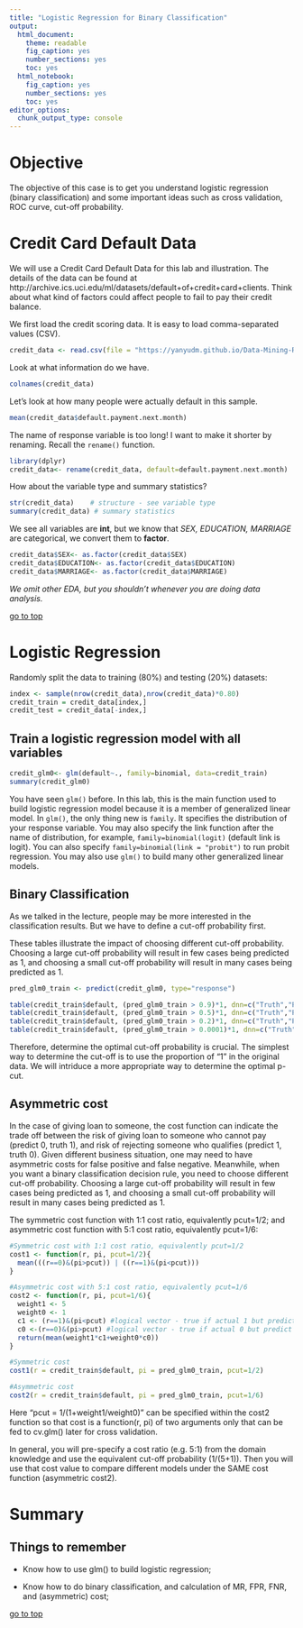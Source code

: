 ```yaml
---
title: "Logistic Regression for Binary Classification"
output: 
  html_document: 
    theme: readable
    fig_caption: yes
    number_sections: yes
    toc: yes
  html_notebook: 
    fig_caption: yes
    number_sections: yes
    toc: yes
editor_options: 
  chunk_output_type: console
---
```


# Objective

The objective of this case is to get you understand logistic regression (binary classification) and some important ideas such as cross validation, ROC curve, cut-off probability. 

# Credit Card Default Data

We will use a Credit Card Default Data for this lab and illustration. The details of the data can be found at http://archive.ics.uci.edu/ml/datasets/default+of+credit+card+clients. 
Think about what kind of factors could affect people to fail to pay their credit balance.

We first load the credit scoring data. It is easy to load comma-separated values (CSV). 
```r
credit_data <- read.csv(file = "https://yanyudm.github.io/Data-Mining-R/lecture/data/credit_default.csv", header=T)
```

Look at what information do we have.
```r
colnames(credit_data)
```

Let's look at how many people were actually default in this sample.
```r
mean(credit_data$default.payment.next.month)
```

The name of response variable is too long! I want to make it shorter by renaming. Recall the `rename()` function.
```r
library(dplyr)
credit_data<- rename(credit_data, default=default.payment.next.month)
```

How about the variable type and summary statistics?
```r
str(credit_data)    # structure - see variable type
summary(credit_data) # summary statistics
```

We see all variables are **int**, but we know that *SEX, EDUCATION, MARRIAGE* are categorical, we convert them to **factor**.
```r
credit_data$SEX<- as.factor(credit_data$SEX)
credit_data$EDUCATION<- as.factor(credit_data$EDUCATION)
credit_data$MARRIAGE<- as.factor(credit_data$MARRIAGE)
```

*We omit other EDA, but you shouldn't whenever you are doing data analysis.*

[go to top](#header)


# Logistic Regression

Randomly split the data to training (80%) and testing (20%) datasets:
```r
index <- sample(nrow(credit_data),nrow(credit_data)*0.80)
credit_train = credit_data[index,]
credit_test = credit_data[-index,]
```

## Train a logistic regression model with all variables

```r
credit_glm0<- glm(default~., family=binomial, data=credit_train)
summary(credit_glm0)
```

You have seen `glm()` before. In this lab, this is the main function used to build logistic regression model because it is a member of generalized linear model. In `glm()`, the only thing new is `family`. It specifies the distribution of your response variable. You may also specify the link function after the name of distribution, for example, `family=binomial(logit)` (default link is logit). You can also specify `family=binomial(link = "probit")` to run probit regression. You may also use `glm()` to build many other generalized linear models.

## Binary Classification

As we talked in the lecture, people may be more interested in the classification results. But we have to define a cut-off probability first.

These tables illustrate the impact of choosing different cut-off probability. Choosing a large cut-off probability will result in few cases being predicted as 1, and choosing a small cut-off probability will result in many cases being predicted as 1.
```r
pred_glm0_train <- predict(credit_glm0, type="response")

table(credit_train$default, (pred_glm0_train > 0.9)*1, dnn=c("Truth","Predicted"))
table(credit_train$default, (pred_glm0_train > 0.5)*1, dnn=c("Truth","Predicted"))
table(credit_train$default, (pred_glm0_train > 0.2)*1, dnn=c("Truth","Predicted"))
table(credit_train$default, (pred_glm0_train > 0.0001)*1, dnn=c("Truth","Predicted"))
```

Therefore, determine the optimal cut-off probability is crucial. The simplest way to determine the cut-off is to use the proportion of "1" in the original data. We will intriduce a more appropriate way to determine the optimal p-cut.

## Asymmetric cost

In the case of giving loan to someone, the cost function can indicate the trade off between the risk of giving loan to someone who cannot pay (predict 0, truth 1), and risk of rejecting someone who qualifies (predict 1, truth 0). Given different business situation, one may need to have asymmetric costs for false positive and false negative. Meanwhile, when you want a binary classification decision rule, you need to choose different cut-off probability. Choosing a large cut-off probability will result in few cases being predicted as 1, and choosing a small cut-off probability will result in many cases being predicted as 1. 

The symmetric cost function with 1:1 cost ratio, equivalently pcut=1/2; and asymmetric cost function with 5:1 cost ratio, equivalently pcut=1/6:

```r
#Symmetric cost with 1:1 cost ratio, equivalently pcut=1/2
cost1 <- function(r, pi, pcut=1/2){
  mean(((r==0)&(pi>pcut)) | ((r==1)&(pi<pcut)))
}

#Asymmetric cost with 5:1 cost ratio, equivalently pcut=1/6
cost2 <- function(r, pi, pcut=1/6){
  weight1 <- 5
  weight0 <- 1
  c1 <- (r==1)&(pi<pcut) #logical vector - true if actual 1 but predict 0
  c0 <-(r==0)&(pi>pcut) #logical vector - true if actual 0 but predict 1
  return(mean(weight1*c1+weight0*c0))
}
```

```r
#Symmetric cost
cost1(r = credit_train$default, pi = pred_glm0_train, pcut=1/2)

#Asymmetric cost
cost2(r = credit_train$default, pi = pred_glm0_train, pcut=1/6)
```

Here "pcut = 1/(1+weight1/weight0)" can be specified within the cost2 function so that cost is a function(r, pi) of two arguments only that can be fed to cv.glm() later for cross validation. 

In general, you will pre-specify a cost ratio (e.g. 5:1) from the domain knowledge and use the equivalent cut-off probability (1/(5+1)). Then you will use that cost value to compare different models under the SAME cost function (asymmetric cost2). 



# Summary

## Things to remember

* Know how to use glm() to build logistic regression;

* Know how to do binary classification, and calculation of MR, FPR, FNR, and (asymmetric) cost;


[go to top](#header)

